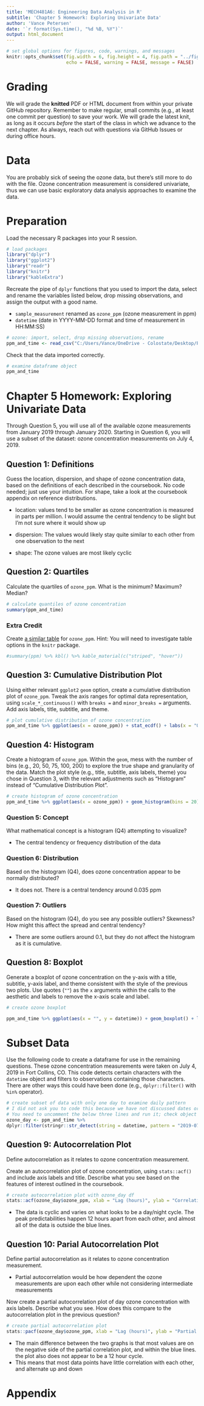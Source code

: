 ```yaml
---
title: 'MECH481A6: Engineering Data Analysis in R'
subtitle: 'Chapter 5 Homework: Exploring Univariate Data' 
author: 'Vance Petersen'
date: '`r format(Sys.time(), "%d %B, %Y")`'
output: html_document
---
```


```r
# set global options for figures, code, warnings, and messages
knitr::opts_chunk$set(fig.width = 6, fig.height = 4, fig.path = "../figs/",
                      echo = FALSE, warning = FALSE, message = FALSE)
```

# Grading

We will grade the **knitted** PDF or HTML document from within your private
GitHub repository. Remember to make regular, small commits (e.g., at least one
commit per question) to save your work. We will grade the latest knit, as long
as it occurs *before* the start of the class in which we advance to the next
chapter. As always, reach out with questions via GitHub Issues or during
office hours.

# Data

You are probably sick of seeing the ozone data, but there's still more to
do with the file. Ozone concentration measurement is considered univariate,
thus we can use basic exploratory data analysis approaches to examine the data.

# Preparation

Load the necessary R packages into your R session. 

```r
# load packages
library("dplyr")
library("ggplot2")
library("readr")
library("knitr")
library("kableExtra")
```

Recreate the pipe of `dplyr` functions that you used to import the data, select
and rename the variables listed below, drop missing observations, and assign the
output with a good name.

- `sample_measurement` renamed as `ozone_ppm` (ozone measurement in ppm)
- `datetime` (date in YYYY-MM-DD format and time of measurement in HH:MM:SS)

```r
# ozone: import, select, drop missing observations, rename
ppm_and_time <- read_csv("C:/Users/Vance/OneDrive - Colostate/Desktop/Petersen---MECH476/data/ftc_o3.csv") %>% dplyr::select(sample_measurement, datetime) %>% filter(!is.na(sample_measurement), !is.na(datetime)) %>% rename(ozone_ppm = sample_measurement)
```

Check that the data imported correctly.

```r
# examine dataframe object 
ppm_and_time
```

\newpage

# Chapter 5 Homework: Exploring Univariate Data

Through Question 5, you will use all of the available ozone measurements
from January 2019 through January 2020. Starting in Question 6, you will use
a subset of the dataset: ozone concentration measurements on July 4, 2019.

## Question 1: Definitions

Guess the location, dispersion, and shape of ozone concentration data, based on
the definitions of each described in the coursebook. No code needed; just use
your intuition. For shape, take a look at the coursebook appendix on reference
distributions.

 - location: values tend to be smaller as ozone concentration is measured in parts per million. I would assume the central tendency to be slight but I'm not sure where it would show up

 - dispersion: The values would likely stay quite similar to each other from one observation to the next

 - shape: The ozone values are most likely cyclic


## Question 2: Quartiles

Calculate the quartiles of `ozone_ppm`. What is the minimum? Maximum? Median? 

```r
# calculate quantiles of ozone concentration
summary(ppm_and_time)
```

### Extra Credit

Create [a similar table](https://smogdr.github.io/edar_coursebook/eda1.html#descriptive-statistics) for `ozone_ppm`. Hint: You will need to investigate table
options in the `knitr` package.

```r
#summary(ppm) %>% kbl() %>% kable_material(c("striped", "hover"))
```

\newpage

## Question 3: Cumulative Distribution Plot

Using either relevant `ggplot2` `geom` option, create a cumulative distribution
plot of `ozone_ppm`. Tweak the axis ranges for optimal data representation,
using `scale_*_continuous()` with `breaks =` and `minor_breaks =` arguments.
Add axis labels, title, subtitle, and theme. 

```r
# plot cumulative distribution of ozone concentration
ppm_and_time %>% ggplot(aes(x = ozone_ppm)) + stat_ecdf() + labs(x = "Ozone measurement (ppm)", y = "Time") + theme_light() + labs(title = "Ozone Data Cumulative Distribution", subtitle = "Jan 2019 - Jan 2020") 
```

\newpage

## Question 4: Histogram

Create a histogram of `ozone_ppm`. Within the `geom`, mess with the number of
bins (e.g., 20, 50, 75, 100, 200) to explore the true shape and granularity of
the data. Match the plot style (e.g., title, subtitle, axis labels, theme) you
chose in Question 3, with the relevant adjustments such as "Histogram" 
instead of "Cumulative Distribution Plot".

```r
# create histogram of ozone concentration
ppm_and_time %>% ggplot(aes(x = ozone_ppm)) + geom_histogram(bins = 20) + labs(x = "Ozone measurement (ppm)", y = "Count") + theme_light() + labs(title = "Ozone Data Histogram", subtitle = "Jan 2019 - Jan 2020")
```

### Question 5: Concept

What mathematical concept is a histogram (Q4) attempting to visualize? 

 - The central tendency or frequency distribution of the data

### Question 6: Distribution

Based on the histogram (Q4), does ozone concentration appear to be normally
distributed? 

 - It does not. There is a central tendency around 0.035 ppm

### Question 7: Outliers

Based on the histogram (Q4), do you see any possible outliers? Skewness? How
might this affect the spread and central tendency?

 - There are some outliers around 0.1, but they do not affect the histogram as it is cumulative.

\newpage

## Question 8: Boxplot

Generate a boxplot of ozone concentration on the y-axis with a title, subtitle,
y-axis label, and theme consistent with the style of the previous two plots. 
Use quotes (`""`) as the `x` arguments within the calls to the aesthetic and 
labels to remove the x-axis scale and label.

```r
# create ozone boxplot

ppm_and_time %>% ggplot(aes(x = "", y = datetime)) + geom_boxplot() + labs(x = "", y = "Count") + theme_light() + labs(title = "Ozone Data Boxplot", subtitle = "Jan 2019 - Jan 2020")

```

\newpage

# Subset Data

Use the following code to create a dataframe for use in the remaining questions.
These ozone concentration measurements were taken on July 4, 2019 in Fort
Collins, CO. This code detects certain characters with the `datetime` object and
filters to observations containing those characters. There are other ways this 
could have been done (e.g., `dplyr::filter()` with `%in%` operator).

```r
# create subset of data with only one day to examine daily pattern
# I did not ask you to code this because we have not discussed dates or stringr
# You need to uncomment the below three lines and run it; check object names
ozone_day <- ppm_and_time %>% 
dplyr::filter(stringr::str_detect(string = datetime, pattern = "2019-07-04"))
```

## Question 9: Autocorrelation Plot

Define autocorrelation as it relates to ozone concentration measurement. 

Create an autocorrelation plot of ozone concentration, using `stats::acf()` and
include axis labels and title. Describe what you see based on the features of
interest outlined in the coursebook.

```r
# create autocorrelation plot with ozone_day df
stats::acf(ozone_day$ozone_ppm, xlab = "Lag (hours)", ylab = "Correlation", main = "Ozone Measurement Correlation on July 4th, 2019")

```
 - The data is cyclic and varies on what looks to be a day/night cycle. The peak predictabilities happen 12 hours apart from each other, and almost all of the data is outside the blue lines.


\newpage

## Question 10: Parial Autocorrelation Plot

Define partial autocorrelation as it relates to ozone concentration measurement.

 - Partial autocorrelation would be how dependent the ozone measurements are upon each other while not considering intermediate measurements

Now create a partial autocorrelation plot of day ozone concentration with axis
labels. Describe what you see. How does this compare to the autocorrelation
plot in the previous question?

```r
# create partial autocorrelation plot
stats::pacf(ozone_day$ozone_ppm, xlab = "Lag (hours)", ylab = "Partial Correlation", main = "Ozone Measurement Partial Correlation on July 4th, 2019")
```

 - The main difference between the two graphs is that most values are on the negative side of the partial correlation plot, and within the blue lines. the plot also does not appear to be a 12 hour cycle.
 - This means that most data points have little correlation with each other, and alternate up and down
 
 
\newpage

# Appendix

```r
```
